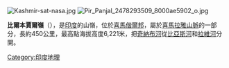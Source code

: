 [[Image:Kashmir-sat-nasa.jpg|thumb]]
[[Image:Pir_Panjal_2478293509_8000ae5902_o.jpg|thumb]]

'''比爾本賈爾嶺'''（{{lang-hi|पीर पंजाल पर्वतमाला}}），是[[印度|印度]]的山嶺，位於[[喜馬偕爾邦|喜馬偕爾邦]]，屬於[[喜馬拉雅山脈|喜馬拉雅山脈]]的一部分，長約450公里，最高點海拔高度6,221米，把[[奇納布河|奇納布河]]從[[比亞斯河|比亞斯河]]和[[拉維河|拉維河]]分開。

{{Coord|33|53|36|N|74|29|19|E|type:mountain_region:IN|display=title}}

{{India-geo-stub}}
[[Category:印度地理|Category:印度地理]]